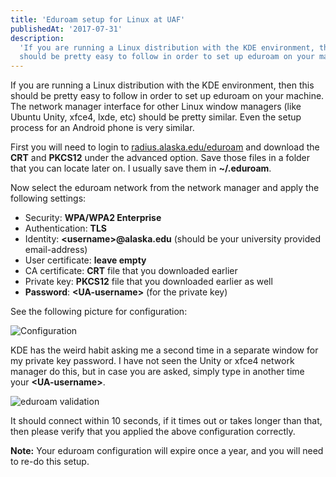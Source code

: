 ```yaml
---
title: 'Eduroam setup for Linux at UAF'
publishedAt: '2017-07-31'
description:
  'If you are running a Linux distribution with the KDE environment, then this
  should be pretty easy to follow in order to set up eduroam on your machine.'
---
```


If you are running a Linux distribution with the KDE environment, then this
should be pretty easy to follow in order to set up eduroam on your machine. The
network manager interface for other Linux window managers (like Ubuntu Unity,
xfce4, lxde, etc) should be pretty similar. Even the setup process for an
Android phone is very similar.

First you will need to login to [radius.alaska.edu/eduroam][eduroam_login] and
download the **CRT** and **PKCS12** under the advanced option. Save those files
in a folder that you can locate later on. I usually save them in **~/.eduroam**.

Now select the eduroam network from the network manager and apply the following
settings:

- Security: **WPA/WPA2 Enterprise**
- Authentication: **TLS**
- Identity: **\<username\>@alaska.edu** (should be your university provided
  email-address)
- User certificate: **leave empty**
- CA certificate: **CRT** file that you downloaded earlier
- Private key: **PKCS12** file that you downloaded earlier as well
- **Password**: **\<UA-username\>** (for the private key)

See the following picture for configuration:

<Image
	src="/images/linux-eduroam-setup/eduroam_conf.png"
	height={630}
	width={536}
	alt="Configuration"
/>

KDE has the weird habit asking me a second time in a separate window for my
private key password. I have not seen the Unity or xfce4 network manager do
this, but in case you are asked, simply type in another time your
**\<UA-username\>**.

<Image
	src="/images/linux-eduroam-setup/eduroam_pass.png"
	height={222}
	width={488}
	alt="eduroam validation"
/>

It should connect within 10 seconds, if it times out or takes longer than that,
then please verify that you applied the above configuration correctly.

**Note:** Your eduroam configuration will expire once a year, and you will need
to re-do this setup.

[eduroam_login]: https://radius.alaska.edu/eduroam/
